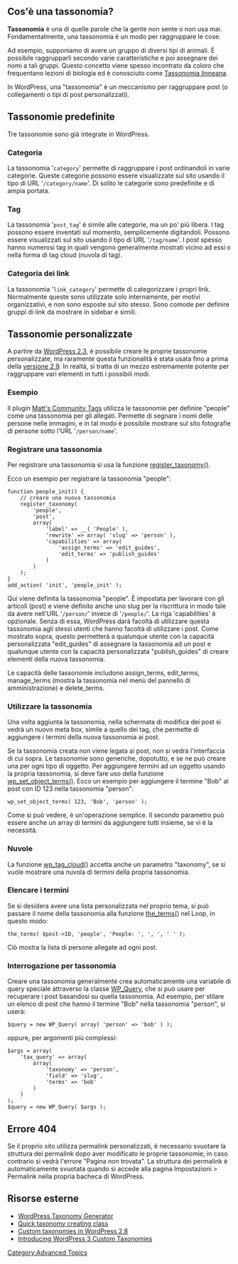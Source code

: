{{Languages|
{{en|Taxonomies}}
{{it|Tassonomie}}
{{pt-br|Taxonomias}}
}}

== Cos'è una tassonomia? ==

'''Tassonomia''' è una di quelle parole che la gente non sente o non usa mai. Fondamentalmente, una tassonomia è un modo per raggruppare le cose. 

Ad esempio, supponiamo di avere un gruppo di diversi tipi di animali. &Egrave; possibile raggrupparli secondo varie caratteristiche e poi assegnare dei nomi a tali gruppi. Questo concetto viene spesso incontrato da coloro che frequentano lezioni di biologia ed è conosciuto come  [http://it.wikipedia.org/wiki/Tassonomia_linneana Tassonomia linneana].

In WordPress, una "tassonomia" è un meccanismo per raggruppare post (o collegamenti o tipi di post personalizzati).

== Tassonomie predefinite ==

Tre tassonomie sono già integrate in WordPress.

=== Categoria ===

La tassonomia '<tt>category</tt>' permette di raggruppare i post ordinandoli in varie categorie. Queste categorie possono essere visualizzate sul sito usando il tipo di URL '<tt>/category/name</tt>'. Di solito le categorie sono predefinite e di ampia portata.

=== Tag ===

La tassonomia '<tt>post_tag</tt>' è simile alle categorie, ma un po' più libera. I tag possono essere inventati sul momento, semplicemente digitandoli. Possono essere visualizzati sul sito usando il tipo di URL '<tt>/tag/name</tt>'. I post spesso hanno numerosi tag in quali vengono generalmente mostrati vicino ad essi o nella forma di tag cloud (nuvola di tag).

=== Categoria dei link ===

La tassonomia '<tt>link_category</tt>' permette di categorizzare i propri link. Normalmente queste sono utilizzate solo internamente, per motivi organizzativi, e non sono esposte sul sito stesso. Sono comode per definire gruppi di link da mostrare in sidebar e simili.

== Tassonomie personalizzate ==

A partire da [[Version 2.3|WordPress 2.3]], è possibile creare le proprie tassonomie personalizzate, ma raramente questa funzionalità è stata usata fino a prima della [[Version 2.9|versione 2.9]]. In realtà, si tratta di un mezzo estremamente potente per raggruppare vari elementi in tutti i possibili modi.

=== Esempio ===

Il plugin [http://wordpress.org/extend/plugins/matts-community-tags/ Matt's Community Tags] utilizza le tassonomie per definire "people" come una tassonomia per gli allegati. Permette di segnare i nomi delle persone nelle immagini, e in tal modo è possibile mostrare sul sito fotografie di persone sotto l'URL '<tt>/person/name</tt>'.

=== Registrare una tassonomia ===

Per registrare una tassonomia si usa la funzione [[it:Riferimento_funzioni/register_taxonomy|register_taxonomy()]].

Ecco un esempio per registrare la tassonomia "people":

<pre>
function people_init() {
	// creare una nuova tassonomia
	register_taxonomy(
		'people',
		'post',
		array(
			'label' => __( 'People' ),
			'rewrite' => array( 'slug' => 'person' ),
			'capabilities' => array(
				'assign_terms' => 'edit_guides',
				'edit_terms' => 'publish_guides'
			)
		)
	);
}
add_action( 'init', 'people_init' );
</pre>

Qui viene definita la tassonomia "people". &Egrave; impostata per lavorare con gli articoli (post) e viene definito anche uno slug per la riscrittura in modo tale da avere nell'URL '<tt>/person/</tt>' invece di '<tt>/people/</tt>'.
La riga 'capabilities' è opzionale. Senza di essa, WordPress darà facoltà di utilizzare questa tassonomia agli stessi utenti che hanno facoltà di utilizzare i post. Come mostrato sopra, questo permetterà a qualunque utente con la capacità personalizzata "edit_guides" di assegnare la tassonomia ad un post e qualunque utente con la capacità personalizzata "publish_guides" di creare elementi della nuova tassonomia.

Le capacità delle tassonomie includono assign_terms, edit_terms, manage_terms (mostra la tassonomia nel menù del pannello di amministrazione) e delete_terms.

=== Utilizzare la tassonomia ===

Una volta aggiunta la tassonomia, nella schermata di modifica dei post si vedrà un nuovo meta box, simile a quello dei tag, che permette di aggiungere i termini della nuova tassonomia ai post.

Se la tassonomia creata non viene legata ai post, non si vedrà l'interfaccia di cui sopra. Le tassonomie sono generiche, dopotutto, e se ne può creare una per ogni tipo di oggetto. Per aggiungere termini ad un oggetto usando la propria tassonomia, si deve fare uso della funzione [[it:Riferimento_funzioni/wp_set_object_terms|wp_set_object_terms()]]. Ecco un esempio per aggiungere il termine "Bob" al post con ID 123 nella tassonomia "person":

 wp_set_object_terms( 123, 'Bob', 'person' );

Come si può vedere, è un'operazione semplice. Il secondo parametro può essere anche un array di termini da aggiungere tutti insieme, se vi è la necessità.

=== Nuvole ===

La funzione [[it:Riferimento_funzioni/wp_tag_cloud|wp_tag_cloud()]] accetta anche un parametro "taxonomy", se si vuole mostrare una nuvola di termini della propria tassonomia.

=== Elencare i termini ===

Se si desidera avere una lista personalizzata nel proprio tema, si può passare il nome della tassonomia alla funzione [[it:Riferimento_funzioni/the_terms|the_terms()]] nel Loop, in questo modo:

 the_terms( $post->ID, 'people', 'People: ', ', ', ' ' );

Ciò mostra la lista di persone allegate ad ogni post.

=== Interrogazione per tassonomia ===

Creare una tassonomia generalmente crea automaticamente una variabile di query speciale attraverso la classe [[it:Riferimento_classi/WP_Query|WP_Query]], che si può usare per recuperare i post basandosi su quella tassonomia. Ad esempio, per stilare un elenco di post che hanno il termine "Bob" nella tassonomia "person", si userà:

<pre>
$query = new WP_Query( array( 'person' => 'bob' ) );
</pre>

oppure, per argomenti più complessi:

<pre>
$args = array(
	'tax_query' => array(
		array(
			'taxonomy' => 'person',
			'field' => 'slug',
			'terms' => 'bob'
		)
	)
);
$query = new WP_Query( $args );
</pre>

== Errore 404 ==
Se il proprio sito utilizza permalink personalizzati, è necessario svuotare la struttura dei permalink dopo aver modificato le proprie tassonomie; in caso contrario si vedrà l'errore "Pagina non trovata". La struttura dei permalink è automaticamente svuotata quando si accede alla pagina Impostazioni > Permalink nella propria bacheca di WordPress.

== Risorse esterne ==

* [http://generatewp.com/taxonomy/ WordPress Taxonomy Generator]
* [https://gist.github.com/1886449 Quick taxonomy creating class]
* [http://justintadlock.com/archives/2009/05/06/custom-taxonomies-in-wordpress-28 Custom taxonomies in WordPress 2.8]
* [http://net.tutsplus.com/tutorials/wordpress/introducing-wordpress-3-custom-taxonomies/ Introducing WordPress 3 Custom Taxonomies]

[[Category:Advanced Topics]]